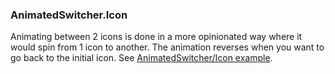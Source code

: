### AnimatedSwitcher.Icon

Animating between 2 icons is done in a more opinionated way where it would spin
from 1 icon to another. The animation reverses when you want to go back to the
initial icon. See
[AnimatedSwitcher/Icon example](../?path=/story/components-utilities-animatedswitcher-web--icon).
